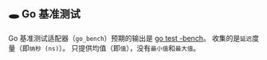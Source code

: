 ## 🕳 Go 基准测试

Go 基准测试适配器（`go_bench`）预期的输出是 [go test -bench](https://pkg.go.dev/testing#hdr-Benchmarks)。
收集的是`延迟`度量（即`纳秒 (ns)`）。
只提供均值（即`值`），没有`最小值`和`最大值`。